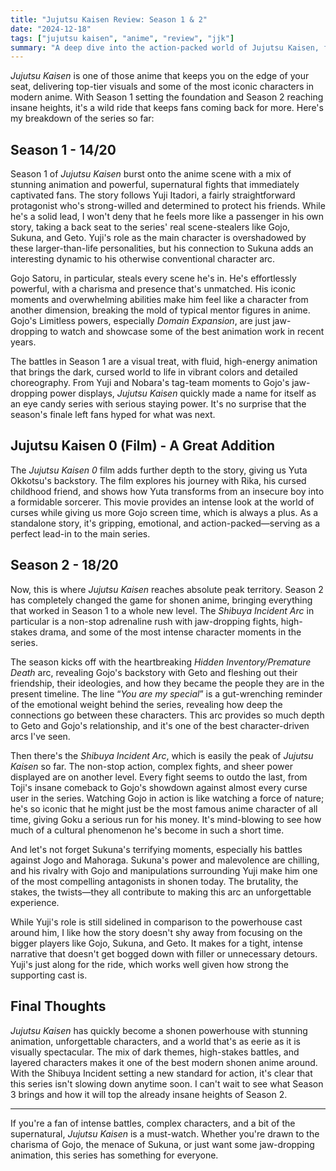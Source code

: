 ```yaml
---
title: "Jujutsu Kaisen Review: Season 1 & 2"
date: "2024-12-18"
tags: ["jujutsu kaisen", "anime", "review", "jjk"]
summary: "A deep dive into the action-packed world of Jujutsu Kaisen, from Season 1's strong start to Season 2's absolute peak."
---
```


_Jujutsu Kaisen_ is one of those anime that keeps you on the edge of your seat, delivering top-tier visuals and some of the most iconic characters in modern anime. With Season 1 setting the foundation and Season 2 reaching insane heights, it's a wild ride that keeps fans coming back for more. Here's my breakdown of the series so far:

## Season 1 - **14/20**

Season 1 of _Jujutsu Kaisen_ burst onto the anime scene with a mix of stunning animation and powerful, supernatural fights that immediately captivated fans. The story follows Yuji Itadori, a fairly straightforward protagonist who's strong-willed and determined to protect his friends. While he's a solid lead, I won't deny that he feels more like a passenger in his own story, taking a back seat to the series' real scene-stealers like Gojo, Sukuna, and Geto. Yuji's role as the main character is overshadowed by these larger-than-life personalities, but his connection to Sukuna adds an interesting dynamic to his otherwise conventional character arc.

Gojo Satoru, in particular, steals every scene he's in. He's effortlessly powerful, with a charisma and presence that's unmatched. His iconic moments and overwhelming abilities make him feel like a character from another dimension, breaking the mold of typical mentor figures in anime. Gojo's Limitless powers, especially _Domain Expansion_, are just jaw-dropping to watch and showcase some of the best animation work in recent years.

The battles in Season 1 are a visual treat, with fluid, high-energy animation that brings the dark, cursed world to life in vibrant colors and detailed choreography. From Yuji and Nobara's tag-team moments to Gojo's jaw-dropping power displays, _Jujutsu Kaisen_ quickly made a name for itself as an eye candy series with serious staying power. It's no surprise that the season's finale left fans hyped for what was next.

## Jujutsu Kaisen 0 (Film) - A Great Addition

The _Jujutsu Kaisen 0_ film adds further depth to the story, giving us Yuta Okkotsu's backstory. The film explores his journey with Rika, his cursed childhood friend, and shows how Yuta transforms from an insecure boy into a formidable sorcerer. This movie provides an intense look at the world of curses while giving us more Gojo screen time, which is always a plus. As a standalone story, it's gripping, emotional, and action-packed—serving as a perfect lead-in to the main series.

## Season 2 - **18/20**

Now, this is where _Jujutsu Kaisen_ reaches absolute peak territory. Season 2 has completely changed the game for shonen anime, bringing everything that worked in Season 1 to a whole new level. The _Shibuya Incident Arc_ in particular is a non-stop adrenaline rush with jaw-dropping fights, high-stakes drama, and some of the most intense character moments in the series.

The season kicks off with the heartbreaking _Hidden Inventory/Premature Death_ arc, revealing Gojo's backstory with Geto and fleshing out their friendship, their ideologies, and how they became the people they are in the present timeline. The line “_You are my special_” is a gut-wrenching reminder of the emotional weight behind the series, revealing how deep the connections go between these characters. This arc provides so much depth to Geto and Gojo's relationship, and it's one of the best character-driven arcs I've seen.

Then there's the _Shibuya Incident Arc_, which is easily the peak of _Jujutsu Kaisen_ so far. The non-stop action, complex fights, and sheer power displayed are on another level. Every fight seems to outdo the last, from Toji's insane comeback to Gojo's showdown against almost every curse user in the series. Watching Gojo in action is like watching a force of nature; he's so iconic that he might just be the most famous anime character of all time, giving Goku a serious run for his money. It's mind-blowing to see how much of a cultural phenomenon he's become in such a short time.

And let's not forget Sukuna's terrifying moments, especially his battles against Jogo and Mahoraga. Sukuna's power and malevolence are chilling, and his rivalry with Gojo and manipulations surrounding Yuji make him one of the most compelling antagonists in shonen today. The brutality, the stakes, the twists—they all contribute to making this arc an unforgettable experience.

While Yuji's role is still sidelined in comparison to the powerhouse cast around him, I like how the story doesn't shy away from focusing on the bigger players like Gojo, Sukuna, and Geto. It makes for a tight, intense narrative that doesn't get bogged down with filler or unnecessary detours. Yuji's just along for the ride, which works well given how strong the supporting cast is.

## Final Thoughts

_Jujutsu Kaisen_ has quickly become a shonen powerhouse with stunning animation, unforgettable characters, and a world that's as eerie as it is visually spectacular. The mix of dark themes, high-stakes battles, and layered characters makes it one of the best modern shonen anime around. With the Shibuya Incident setting a new standard for action, it's clear that this series isn't slowing down anytime soon. I can't wait to see what Season 3 brings and how it will top the already insane heights of Season 2.

---

If you're a fan of intense battles, complex characters, and a bit of the supernatural, _Jujutsu Kaisen_ is a must-watch. Whether you're drawn to the charisma of Gojo, the menace of Sukuna, or just want some jaw-dropping animation, this series has something for everyone.
